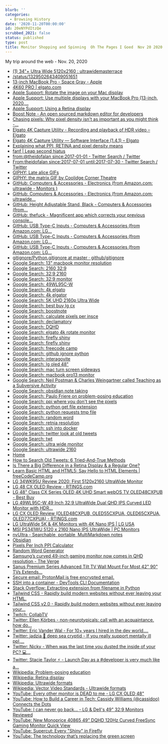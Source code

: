 ```yaml
---
blurb: ''
categories:
  - Browsing History
date: '2020-11-20T00:00:00'
id: 20eNYPdItzQe
scrubbed_2021: false
status: published
type: post
title: Monitor Shopping and Spinning  Oh The Pages I Goed  Nov 20 2020
---
```


My trip around the web - Nov. 20, 2020

- [(1) 34"+ Ultra Wide 5120x2160 : ultrawidemasterrace](https://www.reddit.com/r/ultrawidemasterrace/comments/b6euu6/34_ultra_wide_5120x2160/)
- [/status/1329502643409051651](https://twitter.com/thugcrowd/status/1329502643409051651)
- [13-inch MacBook Pro - Space Gray - Apple](https://www.apple.com/shop/buy-mac/macbook-pro/13-inch-space-gray-apple-m1-chip-with-8-core-cpu-and-8-core-gpu-512gb#)
- [4K60 PRO | elgato.com](https://www.elgato.com/en/gaming/game-capture-4k60pro)
- [Apple Support: Rotate the image on your Mac display](https://support.apple.com/guide/mac-help/rotate-the-image-on-your-display-mh11534/mac)
- [Apple Support: Use multiple displays with your MacBook Pro (13-inch, 2020,...](https://support.apple.com/en-us/HT211191)
- [Apple Support: Using a Retina display](https://support.apple.com/en-us/HT202471)
- [Boost Note - An open sourced markdown editor for developers](https://boostnote.io/)
- [Chasing pixels: Why pixel density isn't as important as you might think -...](https://www.androidauthority.com/chasing-pixels-810926/)
- [Elgato 4K Capture Utility - Recording and playback of HDR video – Elgato](https://help.elgato.com/hc/en-us/articles/360039722952-Elgato-4K-Capture-Utility-Recording-and-playback-of-HDR-video)
- [Elgato 4K Capture Utility — Software Interface (1.4.1) – Elgato](https://help.elgato.com/hc/en-us/articles/360027963752-Elgato-4K-Capture-Utility-Software-Interface-1-4-1-)
- [Explaining what PPI, RETINA and pixel density means](https://blog.banggood.com/when-is-enough-enough-ppi-dives-beyond-what-our-eyes-can-see-30206.html)
- [fanf | Leap second hiatus](https://fanf.dreamwidth.org/133823.html)
- [from:@theidofalan since:2017-01-01 - Twitter Search / Twitter](https://twitter.com/search?q=from%3A%40theidofalan%20since%3A2017-01-01&src=typed_query)
- [From:theidofalan since:2017-07-01 until:2017-07-30 - Twitter Search / Twitter](https://twitter.com/search?q=From%3Atheidofalan%20since%3A2017-07-01%20until%3A2017-07-30&src=typed_query)
- [GIPHY: Late alice GIFs](https://giphy.com/search/late-alice)
- [GIPHY: the matrix GIF by Coolidge Corner Theatre](https://giphy.com/gifs/thecoolidge-keanu-reeves-the-matrix-3rVfBUa9f0RErtMZBH)
- [GitHub:  Computers & Accessories - Electronics (from Amazon.com: ultrawide - Monitors )](https://www.amazon.com/s?k=ultrawide&i=computers&rh=n%3A1292115011&dc&qid=1605889669&ref=sr_ex_p_n_feature_fifteen__0)
- [GitHub: Computers & Accessories - Electronics (from Amazon.com: ultrawide...](https://www.amazon.com/s?k=ultrawide+monitor&i=computers&rh=n%3A1292115011%2Cp_n_feature_fourteen_browse-bin%3A17751789011%2Cp_n_feature_thirteen_browse-bin%3A17751771011&dc&crid=WDZ5L40QXLXX&qid=1605890540&rnid=17751770011&sprefix=ultra%2Caps%2C196&ref=sr_nr_p_n_feature_thirteen_browse-bin_1)
- [GitHub: Height Adjustable Stand, Black - Computers & Accessories (from...](https://www.amazon.com/dp/B087YZG5YS)
- [GitHub: thefuck - Magnificent app which corrects your previous console...](https://github.com/nvbn/thefuck)
- [GitHub: USB Type-C Inputs - Computers & Accessories (from Amazon.com: LG...](https://www.amazon.com/LG-34BK95U-W-UltraFine-UltraWide-Thunderbolt/dp/B07JP1QK9T/ref=sr_1_2?dchild=1&keywords=ultrawide&qid=1605884362&refinements=p_n_feature_fourteen_browse-bin%3A17751786011&rnid=17751784011&s=pc&sr=1-2)
- [GitHub: USB Type-C Inputs - Computers & Accessories (from Amazon.com: LG...](https://www.amazon.com/LG-34BK95U-W-UltraFine-UltraWide-Thunderbolt/dp/B07JP1QK9T/ref=sr_1_2?dchild=1&keywords=ultrawide+monitor&qid=1605894587&refinements=p_n_feature_fourteen_browse-bin%3A17751786011%2Cp_n_feature_thirteen_browse-bin%3A17751771011&rnid=17751770011&s=pc&sr=1-2)
- [GitHub: USB Type-C Inputs - Computers & Accessories (from Amazon.com: LG...](https://www.amazon.com/LG-34BK95U-W-UltraFine-UltraWide-Thunderbolt/dp/B07JP1QK9T/ref=sr_1_9?dchild=1&keywords=ultrawide+monitor&qid=1605899347&refinements=p_n_feature_fourteen_browse-bin%3A17751786011&rnid=17751784011&s=pc&sr=1-9)
- [gitignore/Python.gitignore at master · github/gitignore](https://github.com/github/gitignore/blob/master/Python.gitignore)
- [Google Search: 13" macbook monitor resolution](https://www.google.com/search?newwindow=1&client=safari&rls=en&ei=XRG4X-GAD-r25gK1nof4Dw&q=13%22+macbook+monitor+resolution&oq=13%22+macbook+monitor+resolution&gs_lcp=CgZwc3ktYWIQAzIGCAAQCBAeMgYIABAIEB4yBggAEAgQHjIGCAAQCBAeMgYIABAIEB4yBggAEAgQHjIGCAAQCBAeMgYIABAIEB4yBggAEAgQHjIGCAAQCBAeOgQIABBHUKAdWM4fYKEjaABwAngAgAFgiAGwAZIBATKYAQCgAQGqAQdnd3Mtd2l6yAEIwAEB&sclient=psy-ab&ved=0ahUKEwiho9S35pHtAhVqu1kKHTXPAf8Q4dUDCAw&uact=5)
- [Google Search: 2160 32:9](https://www.google.com/search?client=safari&rls=en&q=2160++32:9&ie=UTF-8&oe=UTF-8)
- [Google Search: 32:9 2160](https://www.google.com/search?client=safari&rls=en&q=32:9+2160&ie=UTF-8&oe=UTF-8)
- [Google Search: 32:9 monitor](https://www.google.com/search?client=safari&rls=en&q=32:9+monitor&ie=UTF-8&oe=UTF-8)
- [Google Search: 49WL95C-W](https://www.google.com/search?client=safari&rls=en&q=49WL95C-W&ie=UTF-8&oe=UTF-8)
- [Google Search: 4k elgato](https://www.google.com/search?newwindow=1&client=safari&rls=en&ei=ixa4X_WfHpDJ5gK6l7qoBw&q=4k+elgato%5C&oq=4k+elgato%5C&gs_lcp=CgZwc3ktYWIQAzIECAAQRzIECAAQRzIECAAQRzIECAAQRzIECAAQRzIECAAQRzIECAAQRzIECAAQR1C3FFiXFmDDFmgAcAJ4AIABAIgBAJIBAJgBAKABAaoBB2d3cy13aXrIAQjAAQE&sclient=psy-ab&ved=0ahUKEwi1kYiw65HtAhWQpFkKHbqLDnUQ4dUDCAw&uact=5)
- [Google Search: 4k elgator](https://www.google.com/search?client=safari&rls=en&q=4k+elgator&ie=UTF-8&oe=UTF-8)
- [Google Search: 5K UHD 2160p Ultra Wide](https://www.google.com/search?client=safari&rls=en&q=5K+UHD+2160p+Ultra+Wide&ie=UTF-8&oe=UTF-8)
- [Google Search: best buy lg cx](https://www.google.com/search?client=safari&rls=en&q=best+buy+lg+cx&ie=UTF-8&oe=UTF-8)
- [Google Search: boostnote](https://www.google.com/search?client=safari&rls=en&q=boostnote&ie=UTF-8&oe=UTF-8)
- [Google Search: calculate pixels per insce](https://www.google.com/search?client=safari&rls=en&q=calculate+pixels+per+insce&ie=UTF-8&oe=UTF-8)
- [Google Search: declamatory](https://www.google.com/search?client=safari&rls=en&q=declamatory&ie=UTF-8&oe=UTF-8)
- [Google Search: DQHD](https://www.google.com/search?client=safari&rls=en&q=DQHD&ie=UTF-8&oe=UTF-8)
- [Google Search: elgato 4k rotate monitor](https://www.google.com/search?client=safari&rls=en&q=elgato+4k+rotate+monitor&ie=UTF-8&oe=UTF-8)
- [Google Search: firefly shiny](https://www.google.com/search?q=firefly+shiny&newwindow=1&client=safari&rls=en&source=lnms&tbm=isch&sa=X&ved=2ahUKEwjd_ZCz2pHtAhWNtlkKHV5dDjUQ_AUoAXoECBoQAw&biw=1353&bih=862)
- [Google Search: firefly shiny](https://www.google.com/imgres?imgurl=https%3A%2F%2Fi.ytimg.com%2Fvi%2F8q_lsRLJhcA%2Fmaxresdefault.jpg&imgrefurl=https%3A%2F%2Fwww.youtube.com%2Fwatch%3Fv%3D8q_lsRLJhcA&tbnid=5-14hBmQXF_bpM&vet=10CBsQMyhyahcKEwjQjoTE2pHtAhUAAAAAHQAAAAAQAg..i&docid=ZPqCB9lSY9NdfM&w=1280&h=720&q=firefly%20shiny&client=safari&ved=0CBsQMyhyahcKEwjQjoTE2pHtAhUAAAAAHQAAAAAQAg)
- [Google Search: freecode camp](https://www.google.com/search?client=safari&rls=en&q=freecode+camp&ie=UTF-8&oe=UTF-8)
- [Google Search: github ignore python](https://www.google.com/search?client=safari&rls=en&q=github+ignore+python&ie=UTF-8&oe=UTF-8)
- [Google Search: interagovite](https://www.google.com/search?client=safari&rls=en&q=interagovite&ie=UTF-8&oe=UTF-8)
- [Google Search: lg oled 48"](https://www.google.com/search?client=safari&rls=en&q=lg+oled+48%22&ie=UTF-8&oe=UTF-8)
- [Google Search: mac turn screen sideways](https://www.google.com/search?client=safari&rls=en&q=mac+turn+screen+sideways&ie=UTF-8&oe=UTF-8)
- [Google Search: macbook pro13 monitor](https://www.google.com/search?client=safari&rls=en&q=macbook+pro13+monitor&ie=UTF-8&oe=UTF-8)
- [Google Search: Neil Postman & Charles Weingartner called Teaching as a Subversive Activity](https://www.google.com/search?client=safari&rls=en&q=Neil+Postman+%26+Charles+Weingartner+called+Teaching+as+a+Subversive+Activity&ie=UTF-8&oe=UTF-8)
- [Google Search: obsidian note taking](https://www.google.com/search?client=safari&rls=en&q=obsidian+note+taking&ie=UTF-8&oe=UTF-8)
- [Google Search: Paulo Friere on problem-posing education](https://www.google.com/search?client=safari&rls=en&q=Paulo+Friere+on+problem-posing+education&ie=UTF-8&oe=UTF-8)
- [Google Search: ppi where you don't see the pixels](https://www.google.com/search?client=safari&rls=en&q=ppi+where+you+don%27t+see+the+pixels&ie=UTF-8&oe=UTF-8)
- [Google Search: python get file extension](https://www.google.com/search?client=safari&rls=en&q=python+get+file+extension&ie=UTF-8&oe=UTF-8)
- [Google Search: python requests tmp file](https://www.google.com/search?client=safari&rls=en&q=python+requests+tmp+file&ie=UTF-8&oe=UTF-8)
- [Google Search: random word](https://www.google.com/search?client=safari&rls=en&q=random+word&ie=UTF-8&oe=UTF-8)
- [Google Search: retnia resolution](https://www.google.com/search?client=safari&rls=en&q=retnia+resolution&ie=UTF-8&oe=UTF-8)
- [Google Search: ssh into docker](https://www.google.com/search?client=safari&rls=en&q=ssh+into+docker&ie=UTF-8&oe=UTF-8)
- [Google Search: twitter look at old tweets](https://www.google.com/search?client=safari&rls=en&q=twitter+look+at+old+tweets&ie=UTF-8&oe=UTF-8)
- [Google Search: twt](https://www.google.com/search?client=safari&rls=en&q=twt&ie=UTF-8&oe=UTF-8)
- [Google Search: ultra wide monitor](https://www.google.com/search?client=safari&rls=en&q=ultra+wide+monitor&ie=UTF-8&oe=UTF-8)
- [Google Search: ultrawide 2160](https://www.google.com/search?client=safari&rls=en&q=ultrawide+2160&ie=UTF-8&oe=UTF-8)
- [Home](https://plenti.co/)
- [How to Search Old Tweets: 6 Tried-And-True Methods](https://blog.hootsuite.com/search-old-tweets/)
- [Is There a Big Difference in a Retina Display & a Regular One?](https://smallbusiness.chron.com/there-big-difference-retina-display-regular-one-66294.html)
- [Learn Basic HTML and HTML5: Say Hello to HTML Elements | freeCodeCamp.org](https://www.freecodecamp.org/learn/responsive-web-design/basic-html-and-html5/say-hello-to-html-elements)
- [LG 34WK95U Review 2020: First 5120x2160 UltraWide Monitor](https://www.displayninja.com/lg-34wk95u-review/)
- [LG 48 CX OLED Review - RTINGS.com](https://www.rtings.com/monitor/reviews/lg/48-cx-oled)
- [LG 48" Class CX Series OLED 4K UHD Smart webOS TV OLED48CXPUB - Best Buy](https://www.bestbuy.com/site/lg-48-class-cx-series-oled-4k-uhd-smart-webos-tv/6416732.p?skuId=6416732)
- [LG 49WL95C-W 49 Inch 32:9 UltraWide Dual QHD IPS Curved LED Monitor with HDR...](https://www.lg.com/us/monitors/lg-49WL95C-W-ultrawide-monitor)
- [LG CX OLED Review (OLED48CXPUB, OLED55CXPUA, OLED65CXPUA, OLED77CXPUA) - RTINGS.com](https://www.rtings.com/tv/reviews/lg/cx-oled)
- [LG UltraWide 5K & 4K Monitors with 4K Nano IPS | LG USA](https://www.lg.com/us/experience-monitors/ultrawide-monitors)
- [MSI PS341WU 5120 x 2160 Nano IPS UltraWide | PC Monitors](https://pcmonitors.info/msi/msi-ps341wu-5120-x-2160-nano-ips-ultrawide/)
- [nvUltra - Searchable, portable, MultiMarkdown notes](https://nvultra.com/)
- [Obsidian](https://obsidian.md/)
- [Pixels Per Inch PPI Calculator](https://www.calculatorsoup.com/calculators/technology/ppi-calculator.php)
- [Random Word Generator](https://randomwordgenerator.com/)
- [Samsung’s curved 49-inch gaming monitor now comes in QHD resolution - The Verge](https://www.theverge.com/circuitbreaker/2019/1/3/18166853/samsung-crg9-49-inch-gaming-qhd-monitor-resolution-ur59c-curved-4k-ces-2019)
- [Sanus Premium Series Advanced Tilt TV Wall Mount For Most 42" 90" TVs Extends...](https://www.bestbuy.com/site/sanus-premium-series-advanced-tilt-tv-wall-mount-for-most-42-90-tvs-extends-5-75-black/5463301.p?skuId=5463301)
- [Secure email: ProtonMail is free encrypted email.](https://protonmail.com/)
- [SSH into a container - DevTools CLI Documentation](https://phase2.github.io/devtools/common-tasks/ssh-into-a-container/)
- [Stack Overflow: Extracting extension from filename in Python](https://stackoverflow.com/questions/541390/extracting-extension-from-filename-in-python)
- [Tailwind CSS - Rapidly build modern websites without ever leaving your HTML.](https://tailwindcss.com/)
- [Tailwind CSS v2.0 - Rapidly build modern websites without ever leaving your...](https://www.producthunt.com/)
- [Twitch: CollabTV](https://www.twitch.tv/collabtv)
- [Twitter: Ellen Körbes - non-neurotypicals: call with an acquaintance. how do...](https://twitter.com/ellenkorbes/status/1329900497357168647)
- [Twitter: Eric Vander Wal - For 10+ years I hired in the dev world....](https://twitter.com/dumbgamedev/status/1329834649661497344)
- [Twitter: jadzia 🦇 deep sea cryptid - If you really support mentally ill ppl,...](https://twitter.com/swampflora/status/1329589145069625346)
- [Twitter: Nicky - When was the last time you dusted the inside of your PC? 💻...](https://twitter.com/NMeuleman/status/1329090451471622144)
- [Twitter: Stacie Taylor ⚡️ - Launch Day as a #developer is very much like a...](https://twitter.com/the_real_stacie/status/1329825461845647360)
- [Wikipedia: Problem-posing education](https://en.wikipedia.org/wiki/Problem-posing_education)
- [Wikipedia: Retina display](https://en.wikipedia.org/wiki/Retina_display)
- [Wikipedia: Ultrawide formats](https://en.wikipedia.org/wiki/Ultrawide_formats)
- [Wikipedia: Vector Video Standards - Ultrawide formats](https://en.wikipedia.org/wiki/Ultrawide_formats#/media/File:Vector_Video_Standards.svg)
- [YouTube: Every other monitor is DEAD to me - LG CX OLED 48"](https://www.youtube.com/watch?v=x9n8Hz_RLqw)
- [YouTube: How to Build a Career in Tech: Cassidy Williams (@cassidoo) Connects the Dots](https://www.youtube.com/watch?v=qsBfyUzZhTc&feature=youtu.be)
- [YouTube: I can never go back... - LG & Dell's 49" 32:9 Monitors Reviewed](https://www.youtube.com/watch?v=jBhQrGXYyw4)
- [YouTube: New Monoprice 40865 49" DQHD 120Hz Curved FreeSync Gaming Monitor Quick View](https://www.youtube.com/watch?v=7DqvaxHLPW8)
- [YouTube: Supercut: Every "Shiny" in Firefly](https://www.youtube.com/watch?v=8q_lsRLJhcA)
- [YouTube: The technology that’s replacing the green screen](https://www.youtube.com/watch?v=8yNkBic7GfI)
